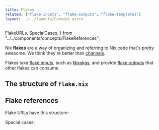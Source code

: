 ```yaml
---
title: Flakes
related: ["flake-inputs", "flake-outputs", "flake-templates"]
layout: ../../layouts/Concept.astro
---
```


  FlakeURLs,
  SpecialCases,
} from "../../components/concepts/FlakeReferences";

Nix **flakes** are a way of organizing and referring to Nix code that's pretty awesome. We think they're better than [channels](/concepts/channels).

Flakes take [flake inputs](/concepts/flake-inputs), such as [Nixpkgs](/concepts/nixpkgs), and provide [flake outputs](/concepts/flake-outputs) that other flakes can consume.

## The structure of `flake.nix`

<FlakeFileStructure client:only />

## Flake references

Flake URLs have this structure:

<FlakeURLs client:only />

Special cases:

<SpecialCases client:only />

